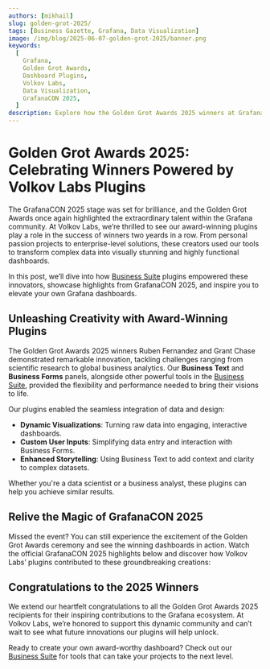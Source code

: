 ```yaml
---
authors: [mikhail]
slug: golden-grot-2025/
tags: [Business Gazette, Grafana, Data Visualization]
image: /img/blog/2025-06-07-golden-grot-2025/banner.png
keywords:
  [
    Grafana,
    Golden Grot Awards,
    Dashboard Plugins,
    Volkov Labs,
    Data Visualization,
    GrafanaCON 2025,
  ]
description: Explore how the Golden Grot Awards 2025 winners at GrafanaCON used Volkov Labs' innovative plugins to craft stunning, award-winning dashboards.
---
```



# Golden Grot Awards 2025: Celebrating Winners Powered by Volkov Labs Plugins

The GrafanaCON 2025 stage was set for brilliance, and the Golden Grot Awards once again highlighted the extraordinary talent within the Grafana community. At Volkov Labs, we’re thrilled to see our award-winning plugins play a role in the success of winners two yeards in a row. From personal passion projects to enterprise-level solutions, these creators used our tools to transform complex data into visually stunning and highly functional dashboards.

In this post, we’ll dive into how [Business Suite](/plugins/) plugins empowered these innovators, showcase highlights from GrafanaCON 2025, and inspire you to elevate your own Grafana dashboards.

## Unleashing Creativity with Award-Winning Plugins

The Golden Grot Awards 2025 winners Ruben Fernandez and Grant Chase demonstrated remarkable innovation, tackling challenges ranging from scientific research to global business analytics. Our **Business Text** and **Business Forms** panels, alongside other powerful tools in the [Business Suite](/plugins/), provided the flexibility and performance needed to bring their visions to life.

Our plugins enabled the seamless integration of data and design:

- **Dynamic Visualizations**: Turning raw data into engaging, interactive dashboards.
- **Custom User Inputs**: Simplifying data entry and interaction with Business Forms.
- **Enhanced Storytelling**: Using Business Text to add context and clarity to complex datasets.

Whether you're a data scientist or a business analyst, these plugins can help you achieve similar results.

## Relive the Magic of GrafanaCON 2025

Missed the event? You can still experience the excitement of the Golden Grot Awards ceremony and see the winning dashboards in action. Watch the official GrafanaCON 2025 highlights below and discover how Volkov Labs’ plugins contributed to these groundbreaking creations:

<Youtube
  id="CBct23Pf6r4"
  title="Golden Grot Awards 2025: Grafana Dashboard Brilliance from Space to Sewers"
/>

## Congratulations to the 2025 Winners

We extend our heartfelt congratulations to all the Golden Grot Awards 2025 recipients for their inspiring contributions to the Grafana ecosystem. At Volkov Labs, we’re honored to support this dynamic community and can’t wait to see what future innovations our plugins will help unlock.

Ready to create your own award-worthy dashboard? Check out our [Business Suite](/plugins/) for tools that can take your projects to the next level.

<Feedback />

